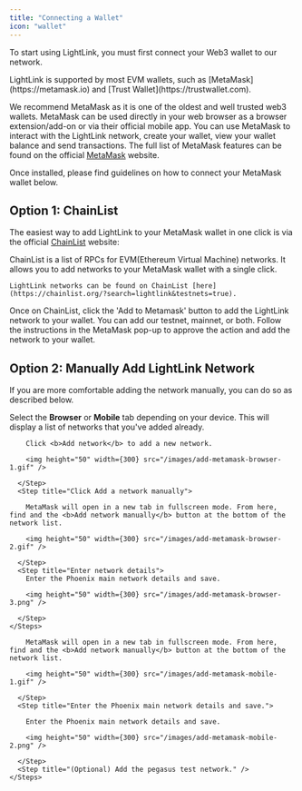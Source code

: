 ```yaml
---
title: "Connecting a Wallet"
icon: "wallet"
---
```


To start using LightLink, you must first connect your Web3 wallet to our network.

<Tip>
  LightLink is supported by most EVM wallets, such as
  [MetaMask](https://metamask.io) and [Trust Wallet](https://trustwallet.com).
</Tip>

We recommend MetaMask as it is one of the oldest and well trusted web3 wallets. MetaMask can be used directly in your web browser as a browser extension/add-on or via their official
mobile app. You can use MetaMask to interact with the LightLink network, create your wallet, view your wallet balance and send transactions. The full list of MetaMask features can be
found on the official [MetaMask](https://metamask.io) website.

Once installed, please find guidelines on how to connect your MetaMask wallet below.

## Option 1: ChainList

The easiest way to add LightLink to your MetaMask wallet in one click is via the official [ChainList](https://chainlist.org/?search=lightlink&testnets=true) website:

<Steps>
  <Step title="Go to ChainList">
    ChainList is a list of RPCs for EVM(Ethereum Virtual Machine) networks. It
    allows you to add networks to your MetaMask wallet with a single click.

    LightLink networks can be found on ChainList [here](https://chainlist.org/?search=lightlink&testnets=true).

  </Step>
  <Step title="Add to Metamask">
    Once on ChainList, click the 'Add to Metamask' button to add the LightLink network to your wallet. You can add our testnet, mainnet, or both.
  </Step>
  <Step title="Approve action in Metamask">
    Follow the instructions in the MetaMask pop-up to approve the action and add the network to your wallet.
  </Step>
</Steps>

## Option 2: Manually Add LightLink Network

If you are more comfortable adding the network manually, you can do so as described below.

<Tip>
  Select the <b>Browser</b> or <b>Mobile</b> tab depending on your device.
</Tip>

<Tabs>
  <Tab title="Browser">
    <Steps>
      <Step title="Click on the network selector button">
        This will display a list of networks that you've added already.

        Click <b>Add network</b> to add a new network.

        <img height="50" width={300} src="/images/add-metamask-browser-1.gif" />

      </Step>
      <Step title="Click Add a network manually">

        MetaMask will open in a new tab in fullscreen mode. From here, find and the <b>Add network manually</b> button at the bottom of the network list.

        <img height="50" width={300} src="/images/add-metamask-browser-2.gif" />

      </Step>
      <Step title="Enter network details">
        Enter the Phoenix main network details and save.

        <img height="50" width={300} src="/images/add-metamask-browser-3.png" />

      </Step>
    </Steps>

  </Tab>
  <Tab title="Mobile">
    <Steps>
      <Step title="Tap the network selector at the top of the screen." />
      <Step title="Tap on 'Add Network'." />
      <Step title="Switch to the 'Custom networks' tab.">

        MetaMask will open in a new tab in fullscreen mode. From here, find and the <b>Add network manually</b> button at the bottom of the network list.

        <img height="50" width={300} src="/images/add-metamask-mobile-1.gif" />

      </Step>
      <Step title="Enter the Phoenix main network details and save.">

        Enter the Phoenix main network details and save.

        <img height="50" width={300} src="/images/add-metamask-mobile-2.png" />

      </Step>
      <Step title="(Optional) Add the pegasus test network." />
    </Steps>

  </Tab>
</Tabs>
